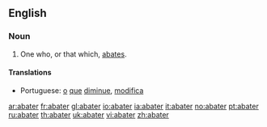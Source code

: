 ==English==

===Noun===
{{en-noun}}

# One who, or that which, [[abate]]s.

====Translations====
{{trans-top|one who, or that which, abates}}
* Portuguese: [[o]] [[que]] [[diminue]], [[modifica]]
{{trans-mid}}
{{trans-bottom}}

[[ar:abater]]
[[fr:abater]]
[[gl:abater]]
[[io:abater]]
[[ia:abater]]
[[it:abater]]
[[no:abater]]
[[pt:abater]]
[[ru:abater]]
[[th:abater]]
[[uk:abater]]
[[vi:abater]]
[[zh:abater]]